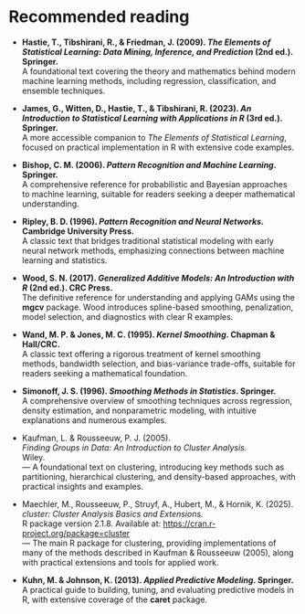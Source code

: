 # Recommended reading  {.unnumbered}

- **Hastie, T., Tibshirani, R., & Friedman, J. (2009). *The Elements of Statistical Learning: Data Mining, Inference, and Prediction* (2nd ed.). Springer.**  
  A foundational text covering the theory and mathematics behind modern machine learning methods, including regression, classification, and ensemble techniques.

- **James, G., Witten, D., Hastie, T., & Tibshirani, R. (2023). *An Introduction to Statistical Learning with Applications in R* (3rd ed.). Springer.**  
  A more accessible companion to *The Elements of Statistical Learning*, focused on practical implementation in R with extensive code examples.

- **Bishop, C. M. (2006). *Pattern Recognition and Machine Learning*. Springer.**  
  A comprehensive reference for probabilistic and Bayesian approaches to machine learning, suitable for readers seeking a deeper mathematical understanding.

- **Ripley, B. D. (1996). *Pattern Recognition and Neural Networks*. Cambridge University Press.**  
  A classic text that bridges traditional statistical modeling with early neural network methods, emphasizing connections between machine learning and statistics.

- **Wood, S. N. (2017). *Generalized Additive Models: An Introduction with R* (2nd ed.). CRC Press.**  
  The definitive reference for understanding and applying GAMs using the **mgcv** package. Wood introduces spline-based smoothing, penalization, model selection, and diagnostics with clear R examples.

- **Wand, M. P. & Jones, M. C. (1995). *Kernel Smoothing*. Chapman & Hall/CRC.**  
  A classic text offering a rigorous treatment of kernel smoothing methods, bandwidth selection, and bias-variance trade-offs, suitable for readers seeking a mathematical foundation.

- **Simonoff, J. S. (1996). *Smoothing Methods in Statistics*. Springer.**  
  A comprehensive overview of smoothing techniques across regression, density estimation, and nonparametric modeling, with intuitive explanations and numerous examples.

- Kaufman, L. & Rousseeuw, P. J. (2005).  
  *Finding Groups in Data: An Introduction to Cluster Analysis.*  
  Wiley.  
  — A foundational text on clustering, introducing key methods such as partitioning, hierarchical clustering, and density-based approaches, with practical insights and examples.

- Maechler, M., Rousseeuw, P., Struyf, A., Hubert, M., & Hornik, K. (2025).  
  *cluster: Cluster Analysis Basics and Extensions.*  
  R package version 2.1.8. Available at: [https://cran.r-project.org/package=cluster](https://cran.r-project.org/package=cluster)  
  — The main R package for clustering, providing implementations of many of the methods described in Kaufman & Rousseeuw (2005), along with practical extensions and tools for applied work.

- **Kuhn, M. & Johnson, K. (2013). *Applied Predictive Modeling*. Springer.**  
  A practical guide to building, tuning, and evaluating predictive models in R, with extensive coverage of the **caret** package.


